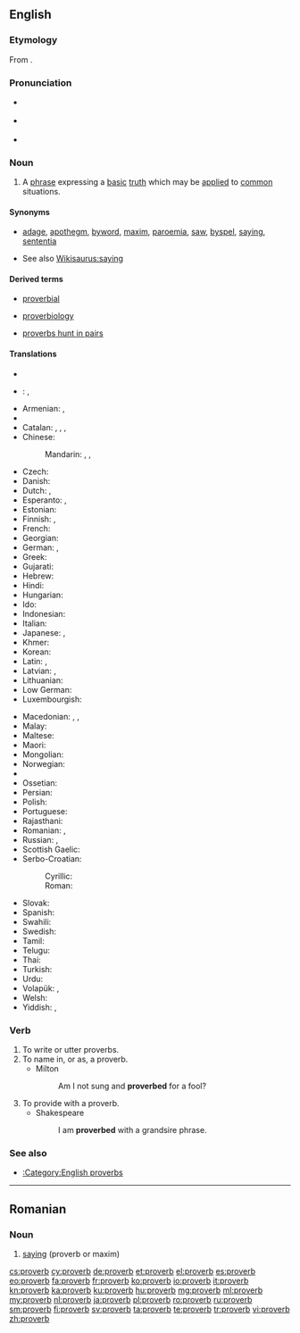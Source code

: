 {{also|Proverbs}}
==English==
{{wikipedia}}

===Etymology===
From {{etyl|la|en}} {{term|proverbium|lang=la}}.

===Pronunciation===
* {{a|UK}} {{IPA|/ˈprɒvɜːb/|lang=en}}
* {{a|US}} {{IPA|/ˈprɑːvɝːb/|lang=en}}
* {{audio|en-us-proverb.ogg|Audio (US)}}

===Noun===
{{en-noun}}

# A [[phrase]] expressing a [[basic]] [[truth]] which may be [[apply|applied]] to [[common]] situations.

====Synonyms====
* {{sense|phrase expressing a basic truth}} [[adage]], [[apothegm]], [[byword]], [[maxim]], [[paroemia]], [[saw]], [[byspel]], [[saying]], [[sententia]]
* See also [[Wikisaurus:saying]]

====Derived terms====
{{rel-top3|Terms derived from "proverb"}}
* [[proverbial]]
{{rel-mid3}}
* [[proverbiology]]
{{rel-mid3}}
* [[proverbs hunt in pairs]]
{{rel-bottom}}

====Translations====
{{trans-top|phrase expressing a basic truth}}
* {{trreq|sq}}
* {{ttbc|ar}}: {{t+|ar|مثل|alt=مَثَلٌ|m|tr=máθal|sc=Arab}}, {{t-|ar|حكمة|f|tr=ħíkma|sc=Arab}}
* Armenian: {{t+|hy|առած|tr=aṙaç}}, {{t-|hy|ասացվածք|tr=asac'vaçk}}
* {{trreq|eu}}
* Catalan: {{t-|ca|proverbi|m}}, {{t-|ca|dita|f}}, {{t-|ca|refrany|m}}, {{t-|ca|parèmia|f}}
* Chinese:
*: Mandarin: {{t|cmn|箴言|tr=zhēnyán|sc=Hani}}, {{t|cmn|諺語|sc=Hani}}, {{t|cmn|谚语|tr=yànyǔ|sc=Hani}}
* Czech: {{t+|cs|přísloví|n}}
* Danish: {{t-|da|ordsprog|n}}
* Dutch: {{t+|nl|spreekwoord|n}}, {{t+|nl|gezegde|n}}
* Esperanto: {{t-|eo|proverbo}}, {{t-|eo|sentenco}}
* Estonian: {{t-|et|vanasõna}}
* Finnish: {{t+|fi|sananlasku}}, {{t+|fi|sanonta}}
* French: {{t+|fr|proverbe|m}}
* Georgian: {{t-|ka|ანდაზა}}
* German: {{t+|de|Sprichwort|n}}, {{t-|de|Denkspruch|m}}
* Greek: {{t+|el|παροιμία|f|tr=paroimía}}
* Gujarati: {{t-|gu|કહેવત|tr=kahevat|sc=Gujr|f}}
* Hebrew: {{t+|he|פתגם|m}}
* Hindi: {{t-|hi|कहावत|tr=kahāvat}}
* Hungarian: {{t+|hu|közmondás}}
* Ido: {{t+|io|proverbo}}
* Indonesian: {{t-|id|pribahasa}}
* Italian: {{t+|it|proverbio|m}}
* Japanese: {{t+|ja|諺|tr=[[ことわざ]] kotowaza|sc=Jpan}}, {{t-|ja|格言|tr=[[かくげん]] kakugen|sc=Jpan}}
* Khmer: {{t+|km|សុភាសិត|tr=so’pʰiesət|sc=Khmr}}
* Korean: {{t+|ko|속담|tr=sokdam|sc=Kore}}
* Latin: {{t-|la|sententia|f}}, {{t-|la|proverbium|n}}
* Latvian: {{t-|lv|sakãmvards}}, {{t+|lv|sakāmvārds|m}}
* Lithuanian: {{t-|lt|patarlė|f}}
* Low German: {{t-|nds|Snacks}}
* Luxembourgish: {{t-|lb|Sprachwuert}}
{{trans-mid}}
* Macedonian: {{t-|mk|поговорка|f|tr=pogóvorka}}, {{t-|mk|изрека|f|tr=ízreka}}, {{t-|mk|пословица|f|tr=poslóvica}}
* Malay: {{t-|ms|peribahasa}}
* Maltese: {{t|mt|qawl|m}}
* Maori: {{t-|mi|rārangi whakataukī}}
* Mongolian: {{t-|mn|зүйр цэцэн үг|tr=züyr cecen üg|sc=Cyrl}}
* Norwegian: {{t+|no|ordtak}}
* {{trreq|ang}}
* Ossetian: {{tø|os|æмбисонд|sc=Cyrl}}
* Persian: {{t+|fa|ضربالمثل|sc=fa-Arab}}
* Polish: {{t+|pl|przysłowie|n}}
* Portuguese: {{t+|pt|provérbio|m}}
* Rajasthani: {{tø|raj|कैवत|tr=kaivat|sc=Deva}}
* Romanian: {{t+|ro|proverb|n}}, {{t+|ro|proverbe|n-p}}
* Russian: {{t+|ru|пословица|f|tr=poslóvitsa}}, {{t+|ru|поговорка|f|tr=pogovórka}}
* Scottish Gaelic: {{t-|gd|seanfhacal|m}}
* Serbo-Croatian:
*: Cyrillic: {{t-|sh|пословица|f|sc=Cyrl}}
*: Roman: {{t-|sh|poslovica|f|sc=Latn}}
* Slovak: {{t-|sk|príslovie|n}}
* Spanish: {{t-|es|proverbio|m}}
* Swahili: {{t+|sw|methali}}
* Swedish: {{t+|sv|ordspråk|n}}
* Tamil: {{t+|ta|பழமொழி|tr=paḻamoḻi|sc=Taml}}
* Telugu: {{t+|te|నానుడి|tr=nānuḍi|sc=Telu}}
* Thai: {{t+|th|ภาษิต|tr=paasìt}}
* Turkish: {{t+|tr|atasözü}}
* Urdu: {{t-|ur|کہاوت|tr=kahāvat}}
* Volapük: {{t+|vo|spiket}}, {{qualifier|older term}} {{t-|vo|pükedavöd}}
* Welsh: {{t+|cy|dihareb|f}}
* Yiddish: {{t+|yi|שפּריכוואָרט|n|tr=shprikhvort|sc=Hebr}}, {{t-|yi|וועלצווערטל|n|tr=veltsvertl|sc=Hebr}}
{{trans-bottom}}

===Verb===
{{en-verb}}

# To write or utter proverbs.
# To name in, or as, a proverb.
#* Milton
#*: Am I not sung and '''proverbed''' for a fool?
# To provide with a proverb.
#* Shakespeare
#*: I am '''proverbed''' with a grandsire phrase.

{{Webster 1913}}

===See also===
* [[:Category:English proverbs]]

----

==Romanian==

===Noun===
{{head|ro|noun}}

# [[saying]] (proverb or maxim)

{{tbot entry|Romanian|saying|2010|July|ro}}

[[cs:proverb]]
[[cy:proverb]]
[[de:proverb]]
[[et:proverb]]
[[el:proverb]]
[[es:proverb]]
[[eo:proverb]]
[[fa:proverb]]
[[fr:proverb]]
[[ko:proverb]]
[[io:proverb]]
[[it:proverb]]
[[kn:proverb]]
[[ka:proverb]]
[[ku:proverb]]
[[hu:proverb]]
[[mg:proverb]]
[[ml:proverb]]
[[my:proverb]]
[[nl:proverb]]
[[ja:proverb]]
[[pl:proverb]]
[[ro:proverb]]
[[ru:proverb]]
[[sm:proverb]]
[[fi:proverb]]
[[sv:proverb]]
[[ta:proverb]]
[[te:proverb]]
[[tr:proverb]]
[[vi:proverb]]
[[zh:proverb]]